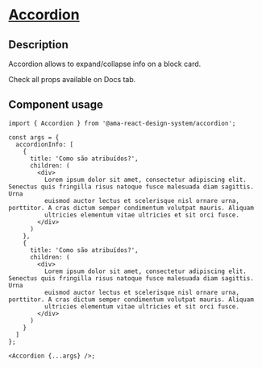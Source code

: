 
<Meta title="Components/Accordion/Accordion Docs" />

<h1 className="mb-32">
  <u>Accordion</u>
</h1>

<h2>Description </h2>
<p className="fs-16">Accordion allows to expand/collapse info on a block card.</p>
<p className="fs-16">Check all props available on Docs tab.</p>

<h2>Component usage</h2>

```tsx
import { Accordion } from '@ama-react-design-system/accordion';

const args = {
  accordionInfo: [
    {
      title: 'Como são atribuídos?',
      children: (
        <div>
          Lorem ipsum dolor sit amet, consectetur adipiscing elit. Senectus quis fringilla risus natoque fusce malesuada diam sagittis. Urna
          euismod auctor lectus et scelerisque nisl ornare urna, porttitor. A cras dictum semper condimentum volutpat mauris. Aliquam
          ultricies elementum vitae ultricies et sit orci fusce.
        </div>
      )
    },
    {
      title: 'Como são atribuídos?',
      children: (
        <div>
          Lorem ipsum dolor sit amet, consectetur adipiscing elit. Senectus quis fringilla risus natoque fusce malesuada diam sagittis. Urna
          euismod auctor lectus et scelerisque nisl ornare urna, porttitor. A cras dictum semper condimentum volutpat mauris. Aliquam
          ultricies elementum vitae ultricies et sit orci fusce.
        </div>
      )
    }
  ]
};

<Accordion {...args} />;
```
